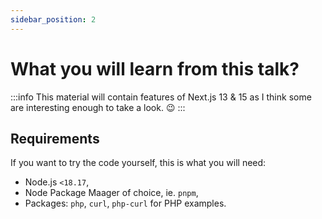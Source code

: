 ```yaml
---
sidebar_position: 2
---
```


# What you will learn from this talk?
:::info
This material will contain features of Next.js 13 & 15 
as I think some are interesting enough to take a look. 😉
:::

## Requirements
If you want to try the code yourself, this is what you will need:

- Node.js `<18.17`,
- Node Package Maager of choice, ie. `pnpm`,
- Packages: `php`, `curl`, `php-curl` for PHP examples.

<JLayout/>